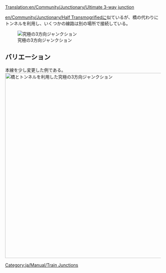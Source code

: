 [[Translation:en/Community/Junctionary/Ultimate 3-way junction]]
{{ja/Community/Junctionary/Navigation}}

[[en/Community/Junctionary/Half Transmogrified]]に似ているが、橋の代わりにトンネルを利用し、いくつかの線路は別の場所で接続している。

[[File:en/Community/Junctionary/Ultimate 3way junction.png|frame|none|究極の3方向ジャンクション]]

{{ja/Community/Junctionary/Junction Criteria|平均的|2|1|0|3|1|1|1|1|0|0|0||故障は1つの線路にのみ影響する|

'''メリット'''
*高速で通過できる。
*大量の列車を処理できる。
*渋滞のリスクはほとんどない。
*広い場所を必要としない。
*きついカーブが無く、どのような列車の長さに対しても簡単に建設できる。
*曲がる列車のための適切な退避場所がある。

'''デメリット'''
*トンネル内の信号間距離が長い(トンネルを2つに分けられるが、最低でも2x2タイル大きくなり、建設難易度も上がる)

'''Tips'''
*"短い斜めの線路"から建設を始める。その長さを利用する最も長い列車と同じ長さにする。
}}

==バリエーション==
本線を少し変更した例である。
[[File:en/Community/Junctionary/3way-over-under.jpeg|none|thumb|600px|橋とトンネルを利用した究極の3方向ジャンクション]]

{{ja/Community/Junctionary/Junction Criteria|平均的|3|1|1|4|0|1|1|1|0|0|0||故障は1つの線路にのみ影響する|

'''メリット'''
*大量の列車を処理できる。

'''デメリット'''
*線路が斜めでないと速度が遅い。
*究極の3方向ジャンクションに比べると渋滞が発生しやすい。
*線路の間にスペースが必要。
*線路が斜めでないと急なカーブがある。
*曲がる列車のための退避スペースが十分ではない。
*橋とトンネルのため、信号間距離が長い。
*高速なマグレブは橋で減速する。
}}

[[Category:ja/Manual/Train Junctions]]